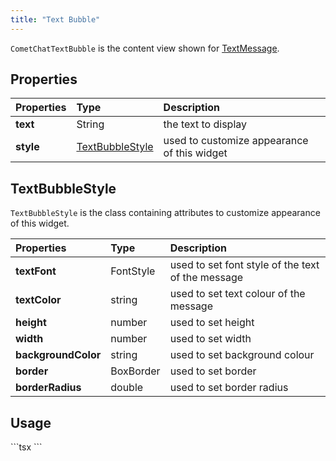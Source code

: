 ```yaml
---
title: "Text Bubble"
---
```


`CometChatTextBubble` is the content view shown for [TextMessage](/sdk/react-native/send-message#text-message).

## Properties

| Properties | Type                                                                        | Description                                 |
| :---------- | :--------------------------------------------------------------------------- | :------------------------------------------- |
| **text**   | String                                                                      | the text to display                         |
| **style**  | [TextBubbleStyle](/ui-kit/react-native/v4/text-bubble#textbubblestyle) | used to customize appearance of this widget |

## TextBubbleStyle

`TextBubbleStyle` is the class containing attributes to customize appearance of this widget.

| Properties          | Type      | Description                                       |
| :------------------- | :--------- | :------------------------------------------------- |
| **textFont**        | FontStyle | used to set font style of the text of the message |
| **textColor**       | string    | used to set text colour of the message            |
| **height**          | number    | used to set height                                |
| **width**           | number    | used to set width                                 |
| **backgroundColor** | string    | used to set background colour                     |
| **border**          | BoxBorder | used to set border                                |
| **borderRadius**    | double    | used to set border radius                         |

## Usage

<Tabs>
<Tab title="TypeScript">
```tsx
<CometChatTextBubble
  text='	Hi! how are you?',
  style={{
    backgroundColor: 'cyan'
    }}
/>
```

</Tab>

</Tabs>
